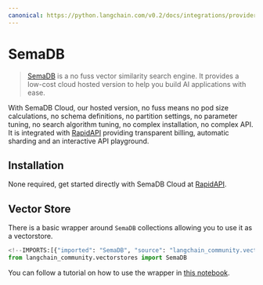 ```yaml
---
canonical: https://python.langchain.com/v0.2/docs/integrations/providers/semadb/
---
```


# SemaDB

> [SemaDB](https://semafind.com/) is a no fuss vector similarity search engine. It provides a low-cost cloud hosted version to help you build AI applications with ease.

With SemaDB Cloud, our hosted version, no fuss means no pod size calculations, no schema definitions, no partition settings, no parameter tuning, no search algorithm tuning, no complex installation, no complex API. It is integrated with [RapidAPI](https://rapidapi.com/semafind-semadb/api/semadb) providing transparent billing, automatic sharding and an interactive API playground.

## Installation

None required, get started directly with SemaDB Cloud at [RapidAPI](https://rapidapi.com/semafind-semadb/api/semadb).

## Vector Store

There is a basic wrapper around `SemaDB` collections allowing you to use it as a vectorstore.

```python
<!--IMPORTS:[{"imported": "SemaDB", "source": "langchain_community.vectorstores", "docs": "https://api.python.langchain.com/en/latest/vectorstores/langchain_community.vectorstores.semadb.SemaDB.html", "title": "SemaDB"}]-->
from langchain_community.vectorstores import SemaDB
```

You can follow a tutorial on how to use the wrapper in [this notebook](/docs/integrations/vectorstores/semadb).
